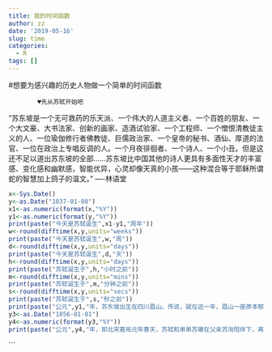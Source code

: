 ```yaml
---
title: 我的时间函数
author: zz
date: '2019-05-16'
slug: time
categories:
  - R
tags: []
---
```

#想要为感兴趣的历史人物做一个简单的时间函数

            ♥先从苏轼开始吧
"苏东坡是一个无可救药的乐天派、一个伟大的人道主义者、一个百姓的朋友、一个大文豪、大书法家、创新的画家、造酒试验家、一个工程师、一个憎恨清教徒主义的人、一位瑜伽修行者佛教徒、巨儒政治家、一个皇帝的秘书、酒仙、厚道的法官、一位在政治上专唱反调的人。一个月夜徘徊者、一个诗人、一个小丑。但是这还不足以道出苏东坡的全部……苏东坡比中国其他的诗人更具有多面性天才的丰富感、变化感和幽默感，智能优异，心灵却像天真的小孩——这种混合等于耶稣所谓蛇的智慧加上鸽子的温文。"                                        ----林语堂
```r
x<-Sys.Date()
y<-as.Date("1037-01-08")
x1<-as.numeric(format(x,"%Y"))
y1<-as.numeric(format(y,"%Y"))
print(paste("今天是苏轼诞生",x1-y1,"周年"))
w<-round(difftime(x,y,units="weeks"))
print(paste("今天是苏轼诞生",w,"周"))
d<-round(difftime(x,y,units="days"))
print(paste("今天是苏轼诞生",d,"天"))
h<-round(difftime(x,y,units="days"))
print(paste("苏轼诞生于",h,"小时之前"))
m<-round(difftime(x,y,units="mins"))
print(paste("苏轼诞生于",m,"分钟之前"))
s<-round(difftime(x,y,units="secs"))
print(paste("苏轼诞生于",s,"秒之前"))
print(paste("公元",y1,"年，苏东坡出生在四川眉山。传说，就在这一年，眉山一座原本郁郁葱葱的大山，不知为何，突然花草凋零、树木枯萎。民间有言：”眉山出三苏，草木为之枯"))
y3<-as.Date("1056-01-01")
y4<-as.numeric(format(y3,"%Y"))
print(paste("公元",y4,"年，即北宋嘉祐元年春天，苏轼和弟弟苏辙在父亲苏洵陪伴下，离家出川，前往汴京参加科考.阴差阳错之下成为当年科考第二名"))

```
```

